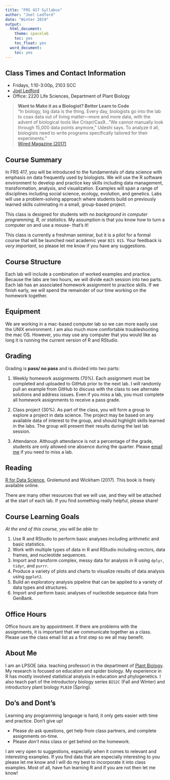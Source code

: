 ```yaml
---
title: "FRS 417 Syllabus"
author: "Joel Ledford"
date: "Winter 2019"
output:
  html_document:
    theme: spacelab
    toc: yes
    toc_float: yes
  word_document:
    toc: yes
---    
```


## Class Times and Contact Information
+ Fridays, 1:10-3:00p, 2103 SCC
+ [Joel Ledford](mailto:jmledford@ucdavis.edu)
+ Office: 2220 Life Sciences, Department of Plant Biology

> **Want to Make it as a Biologist? Better Learn to Code**  
> "In biology, big data is the thing. Every day, biologists go into the lab to coax data out of living matter—more and more data, with the advent of biological tools like Crispr/Cas9..."We cannot manually look through 15,000 data points anymore," Udeshi says. To analyze it all, biologists need to write programs specifically tailored for their experiments."  
> [Wired Magazine (2017)](https://www.wired.com/2017/03/biologists-teaching-code-survive/)

## Course Summary
In FRS 417, you will be introduced to the fundamentals of data science with emphasis on data frequently used by biologists. We will use the R software environment to develop and practice key skills including data management, transformation, analysis, and visualization. Examples will span a range of disciplines including social science, ecology, evolution, and genetics. Labs will use a problem-solving approach where students build on previously learned skills culminating in a small, group-based project. 

This class is designed for students with *no background in computer programming, R, or statistics*. My assumption is that you know how to turn a computer on and use a mouse- that's it!  

This class is currently a freshman seminar, but it is a pilot for a formal course that will be launched next academic year `BIS 015`. Your feedback is *very important*, so please let me know if you have any suggestions.  

## Course Structure
Each lab will include a combination of worked examples and practice. Because the labs are two hours, we will divide each session into two parts. Each lab has an associated homework assignment to practice skills. If we finish early, we will spend the remainder of our time working on the homework together.  

## Equipment
We are working in a mac-based computer lab so we can more easily use the UNIX environment. I am also much more comfortable troubleshooting the mac OS. However, you may use any computer that you would like as long it is running the current version of R and RStudio. 

## Grading
Grading is **pass/ no pass** and is divided into two parts:  

1. Weekly homework assignments (70%). Each assignment must be completed and uploaded to GitHub prior to the next lab. I will randomly pull an example from GitHub to discuss with the class to see alternate solutions and address issues. Even if you miss a lab, you must complete all homework assignments to receive a pass grade.  

2. Class project (30%). As part of the class, you will form a group to explore a project in data science. The project may be based on any available data of interest to the group, and should highlight skills learned in the labs. The group will present their results during the last lab session.

3. Attendance. Although attendance is not a percentage of the grade, students are only allowed one absence during the quarter. Please [email me](mailto:jmledford@ucdavis.edu) if you need to miss a lab.

## Reading
[R for Data Science](https://r4ds.had.co.nz/), Grolemund and Wickham (2017). This book is freely available online.  

There are many other resources that we will use, and they will be attached at the start of each lab. If you find something really helpful, please share!  

## Course Learning Goals
*At the end of this course, you will be able to:*  

1. Use R and RStudio to perform basic analyses including arithmetic and basic statistics.  
2. Work with multiple types of data in R and RStudio including vectors, data frames, and nucleotide sequences.  
3. Import and transform complex, messy data for analysis in R using `dplyr`, `tidyr`, and `purrr`.  
4. Produce a variety of plots and charts to visualize results of data analysis using `ggplot2`.  
5. Build an exploratory analysis pipeline that can be applied to a variety of data types and structures.  
6. Import and perform basic analyses of nucleotide sequence data from GenBank.  

## Office Hours
Office hours are by appointment. If there are problems with the assignments, it is important that we communicate together as a class. Please use the class email list as a first step so we all may benefit.

## About Me
I am an LPSOE (aka. teaching professor) in the department of [Plant Biology](http://www-plb.ucdavis.edu/). My research is focused on education and spider biology. My experience in R has mostly involved statistical analysis in education and phylogenetics. I also teach part of the introductory biology series `BIS2C` (Fall and Winter) and introductory plant biology `PLB10` (Spring).

## Do's and Dont's
Learning any programming language is hard; it only gets easier with time and practice. Don't give up!  

+ Please *do* ask questions, get help from class partners, and complete assignments on-time.  
+ Please *don't* miss class or get behind on the homework.

I am very open to suggestions, especially when it comes to relevant and interesting examples. If you find data that are especially interesting to you please let me know and I will do my best to incorporate it into class examples. Most of all, have fun learning R and if you are not then let me know!  